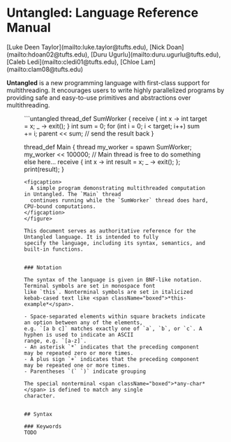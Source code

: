 

# Untangled: Language Reference Manual

<div style={{ marginTop: '-1rem', marginBottom: '3rem' }}>
  [Luke Deen Taylor](mailto:luke.taylor@tufts.edu),
  [Nick Doan](mailto:hdoan02@tufts.edu),
  [Duru Ugurlu](mailto:duru.ugurlu@tufts.edu),
  [Caleb Ledi](mailto:cledi01@tufts.edu),
  [Chloe Lam](mailto:clam08@tufts.edu)
</div>

**Untangled** is a new programming language with first-class support for multithreading. It
encourages users to write highly parallelized programs by providing safe and easy-to-use primitives
and abstractions over multithreading.

<figure>
  ```untangled
  thread_def SumWorker {
    receive { int x -> int target = x; _ -> exit(); }
    int sum = 0;
    for (int i = 0; i < target; i++) sum += i;
    parent << sum; // send the result back
  }

  thread_def Main {
    thread my_worker = spawn SumWorker;
    my_worker << 100000;
    // Main thread is free to do something else here...
    receive { int x -> int result = x; _ -> exit(); };
    print(result);
  }
  ```
  <figcaption>
    A simple program demonstrating multithreaded computation in Untangled. The `Main` thread
    continues running while the `SumWorker` thread does hard, CPU-bound computations.
  </figcaption>
</figure>

This document serves as authoritative reference for the Untangled language. It is intended to fully
specify the language, including its syntax, semantics, and built-in functions.


### Notation

The syntax of the language is given in BNF-like notation. Terminal symbols are set in monospace font
like `this`. Nonterminal symbols are set in italicized kebab-cased text like <span className="boxed">*this-example*</span>.

- Space-separated elements within square brackets indicate an option between any of the elements,
  e.g. `[a b c]` matches exactly one of `a`, `b`, or `c`. A hyphen is used to indicate an ASCII
  range, e.g. `[a-z]`.
- An asterisk `*` indicates that the preceding component may be repeated zero or more times.
- A plus sign `+` indicates that the preceding component may be repeated one or more times.
- Parentheses `(` `)` indicate grouping

The special nonterminal <span className="boxed">*any-char*</span> is defined to match any single
character.


## Syntax

### Keywords
TODO
